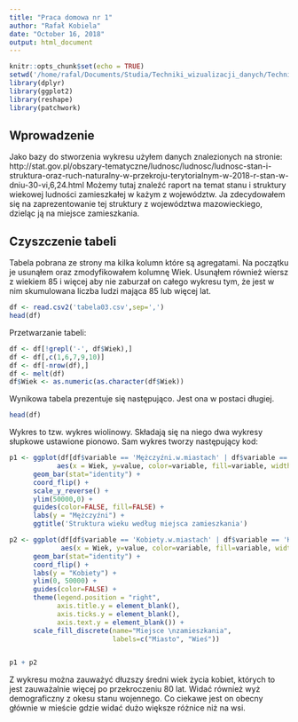 ```yaml
---
title: "Praca domowa nr 1"
author: "Rafał Kobiela"
date: "October 16, 2018"
output: html_document
---
```


```r
knitr::opts_chunk$set(echo = TRUE)
setwd('/home/rafal/Documents/Studia/Techniki_wizualizacji_danych/TechnikiWizualizacjiDanych2018/PraceDomowe/PD1/RafalKobiela')
library(dplyr)
library(ggplot2)
library(reshape)
library(patchwork)
```

## Wprowadzenie

Jako bazy do stworzenia wykresu użyłem danych znalezionych na stronie: http://stat.gov.pl/obszary-tematyczne/ludnosc/ludnosc/ludnosc-stan-i-struktura-oraz-ruch-naturalny-w-przekroju-terytorialnym-w-2018-r-stan-w-dniu-30-vi,6,24.html
Możemy tutaj znaleźć raport na temat stanu i struktury wiekowej ludności zamieszkałej w każym z województw. Ja zdecydowałem się na zaprezentowanie tej struktury z województwa mazowieckiego, dzieląc ją na miejsce zamieszkania. 

## Czyszczenie tabeli

Tabela pobrana ze strony ma kilka kolumn które są agregatami. Na początku je usunąłem oraz zmodyfikowałem kolumnę Wiek. Usunąłem również wiersz z wiekiem 85 i więcej aby nie zaburzał on całego wykresu tym, że jest w nim skumulowana liczba ludzi mająca 85 lub więcej lat.

```r
df <- read.csv2('tabela03.csv',sep=',')
head(df)
```

Przetwarzanie tabeli:

```r

df <- df[!grepl('-', df$Wiek),]
df <- df[,c(1,6,7,9,10)]
df <- df[-nrow(df),]
df <- melt(df)
df$Wiek <- as.numeric(as.character(df$Wiek))
```

Wynikowa tabela prezentuje się następująco. Jest ona w postaci długiej.

```r
head(df)
```

Wykres to tzw. wykres wiolinowy. Składają się na niego dwa wykresy słupkowe ustawione pionowo. Sam wykres tworzy następujący kod:

```r
p1 <- ggplot(df[df$variable == 'Mężczyźni.w.miastach' | df$variable == 'Mężczyźni.na.wsi',], 
            aes(x = Wiek, y=value, color=variable, fill=variable, width=0.5)) + 
      geom_bar(stat="identity") + 
      coord_flip() + 
      scale_y_reverse() + 
      ylim(50000,0) +
      guides(color=FALSE, fill=FALSE) +     
      labs(y = "Mężczyźni") +
      ggtitle('Struktura wieku według miejsca zamieszkania')

p2 <- ggplot(df[df$variable == 'Kobiety.w.miastach' | df$variable == 'Kobiety.na.wsi',], 
             aes(x = Wiek, y=value, color=variable, fill=variable, width=0.5)) + 
      geom_bar(stat="identity") + 
      coord_flip() +
      labs(y = "Kobiety") +
      ylim(0, 50000) +
      guides(color=FALSE) +
      theme(legend.position = "right",
            axis.title.y = element_blank(),
            axis.ticks.y = element_blank(),
            axis.text.y = element_blank()) +
      scale_fill_discrete(name="Miejsce \nzamieszkania",
                          labels=c("Miasto", "Wieś")) 


p1 + p2

```

Z wykresu można zauważyć dłuzszy średni wiek życia kobiet, których to jest zauważalnie więcej po przekroczeniu 80 lat. Widać również wyż demograficzny z okesu stanu wojennego. Co ciekawe jest on obecny głównie w mieście gdzie widać dużo większe różnice niż na wsi.

